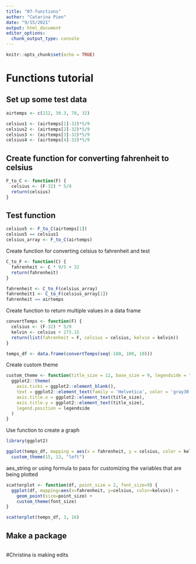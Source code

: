 ```yaml
---
title: "07-functions"
author: "Catarina Pien"
date: "9/15/2021"
output: html_document
editor_options: 
  chunk_output_type: console
---
```


```r
knitr::opts_chunk$set(echo = TRUE)
```

# Functions tutorial

## Set up some test data

```r
airtemps <- c(212, 30.3, 78, 32)

celsius1 <- (airtemps[1]-32)*5/9
celsius2 <- (airtemps[2]-32)*5/9
celsius3 <- (airtemps[3]-32)*5/9
celsius4 <- (airtemps[4]-32)*5/9

```

## Create function for converting fahrenheit to celsius
```r
F_to_C <- function(F) {
  celsius <- (F-32) * 5/9
  return(celsius)
}
```

## Test function
```r
celsius5 <- F_to_C(airtemps[1])
celsius5 == celsius1
celsius_array <- F_to_C(airtemps)
```

Create function for converting celsius to fahrenheit and test
```r
C_to_F <- function(C) {
  fahrenheit <- C * 9/5 + 32
  return(fahrenheit)
}

fahrenheit <- C_to_F(celsius_array)
fahrenheit1 <- C_to_F(celsius_array[1])
fahrenheit == airtemps
```

Create function to return multiple values in a data frame
```r
convertTemps <- function(F) {
  celsius <- (F-32) * 5/9
  kelvin <- celsius + 273.15
  return(list(fahrenheit = F, celsius = celsius, kelvin = kelvin))
}

temps_df <- data.frame(convertTemps(seq(-100, 100, 10)))
```

Create custom theme
```r
custom_theme <- function(title_size = 12, base_size = 9, legendside = "right") {
  ggplot2::theme(
    axis.ticks = ggplot2::element_blank(),
    text = ggplot2::element_text(family = 'Helvetica', color = 'gray30', size = base_size),
    axis.title.x = ggplot2::element_text(title_size),
    axis.title.y = ggplot2::element_text(title_size),
    legend.position = legendside
  )
}
```

Use function to create a graph
```r
library(ggplot2)

ggplot(temps_df, mapping = aes(x = fahrenheit, y = celsius, color = kelvin)) + geom_point() + 
  custom_theme(15, 13, "left")
```

aes_string or using formula to pass for customizing the variables that are being plotted
```r
scatterplot <- function(df, point_size = 2, font_size=9) {
  ggplot(df, mapping=aes(x=fahrenheit, y=celsius, color=kelvin)) +
    geom_point(size=point_size) +
    custom_theme(font_size)
}

scatterplot(temps_df, 3, 16)
```

## Make a package
```r

```
#Christina is making edits

